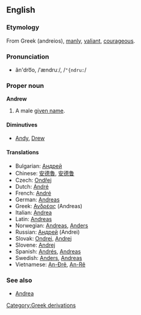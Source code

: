 ==English==

===Etymology===
From Greek <!--provide the Greek in the Greek alphabet here--> (andreios), [[manly]], [[valiant]], [[courageous]].

===Pronunciation===
*ăn'dro͞o, /ˈændruː/, /<tt>"{ndru:</tt>/

===Proper noun===
'''Andrew'''

#A male [[given name]].

====Diminutives====
*[[Andy]], [[Drew]]

====Translations====
*Bulgarian: [[Андрей]]
*Chinese: [[安德魯]], [[安德鲁]]
*Czech: [[Ondřej]]
*Dutch: [[André#Dutch|André]]
*French: [[André#French|André]]
*German: [[Andreas#German|Andreas]]
*Greek: [[Ανδρέας]] (Andreas)
*Italian: [[Andrea#Italian|Andrea]]
*Latin: [[Andreas#Latin|Andreas]] {{m}}
*Norwegian: [[Andreas#Norwegian|Andreas]], [[Anders#Norwegian|Anders]]
*Russian: [[Андрей]] (Andrei)
*Slovak: [[Ondrej]], [[Andrej#Slovak|Andrej]]
*Slovene: [[Andrej#Slovene|Andrej]]
*Spanish: [[Andrés]], [[Andreas#Spanish|Andreas]]
*Swedish: [[Anders#Swedish|Anders]], [[Andreas#Swedish|Andreas]]
*Vietnamese: [[An-Đrê]], [[An-Rê]]

===See also===
*[[Andrea]]

[[Category:Greek derivations]]